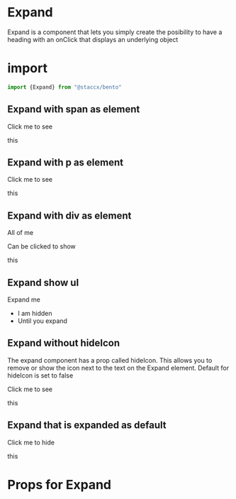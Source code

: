 
<Meta title="Components|Expand" component={Expand}/>

# Expand

Expand is a component that lets you simply create the posibility to have a heading with an onClick that displays 
an underlying object

# import 

```javascript
import {Expand} from "@staccx/bento"
```

## Expand with span as element
<Preview>
  <Story name="Expand span">
    <Expand>
        <span>Click me to see</span>
            <div>
                <p>this</p>
            </div>
    </Expand>
  </Story>
</Preview>

## Expand with p as element
<Preview>
  <Story name="Expand p">
    <Expand>
        <p>Click me to see</p>
            <div>
                <p>this</p>
            </div>
    </Expand>
  </Story>
</Preview>

## Expand with div as element
<Preview>
  <Story name="Expand div">
    <Expand>
        <div>
           <p>All of me</p>
           <p> Can be clicked to show</p>
        </div>
            <div>
                <p>this</p>
            </div>
    </Expand>
  </Story>
</Preview>

## Expand show ul
<Preview>
  <Story name="Expand show ul">
    <Expand>
      <span>Expand me</span>
      <div>
        <ul>
          <li>I am hidden</li>
          <li> Until you expand</li>
        </ul>
      </div>
    </Expand>
  </Story>
</Preview>

## Expand without hideIcon
The expand component has a prop called hideIcon. This allows you to remove or show the icon next to the text
on the Expand element. Default for hideIcon is set to false

<Preview>
  <Story name="Expand no hideIcon">
    <Expand hideIcon={true}>
        <span>Click me to see</span>
            <div>
                <p>this</p>
            </div>
    </Expand>
  </Story>
</Preview>

## Expand that is expanded as default
<Preview>
  <Story name="Expand expanded default">
    <Expand expanded={true}>
        <span>Click me to hide</span>
            <div>
                <p>this</p>
            </div>
    </Expand>
  </Story>
</Preview>


# Props for Expand

<Props of={Expand}/>
